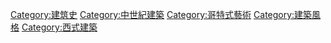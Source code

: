 {{Commons category|Gothic architecture}}

[[Category:建筑史|Category:建筑史]]
[[Category:中世紀建築|Category:中世紀建築]]
[[Category:哥特式藝術|Category:哥特式藝術]]
[[Category:建築風格|Category:建築風格]]
[[Category:西式建築|Category:西式建築]]